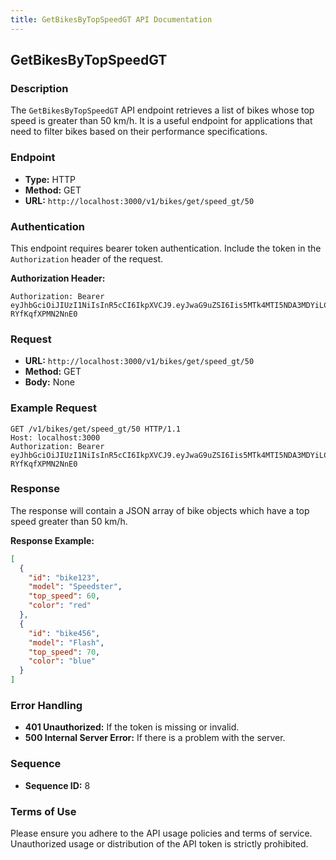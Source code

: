 ```yaml
---
title: GetBikesByTopSpeedGT API Documentation
---
```


## GetBikesByTopSpeedGT

### Description

The `GetBikesByTopSpeedGT` API endpoint retrieves a list of bikes whose top speed is greater than 50 km/h. It is a useful endpoint for applications that need to filter bikes based on their performance specifications.

### Endpoint

- **Type:** HTTP
- **Method:** GET
- **URL:** `http://localhost:3000/v1/bikes/get/speed_gt/50`

### Authentication

This endpoint requires bearer token authentication. Include the token in the `Authorization` header of the request.

**Authorization Header:**
```
Authorization: Bearer eyJhbGciOiJIUzI1NiIsInR5cCI6IkpXVCJ9.eyJwaG9uZSI6Iis5MTk4MTI5NDA3MDYiLCJ1aWQiOiJhZnJ3dXZkXzFqIn0.se2WRRJhST9uvOyhTwunvJiiMYD-RYfKqfXPMN2NnE0
```

### Request

- **URL:** `http://localhost:3000/v1/bikes/get/speed_gt/50`
- **Method:** GET
- **Body:** None

### Example Request

```http
GET /v1/bikes/get/speed_gt/50 HTTP/1.1
Host: localhost:3000
Authorization: Bearer eyJhbGciOiJIUzI1NiIsInR5cCI6IkpXVCJ9.eyJwaG9uZSI6Iis5MTk4MTI5NDA3MDYiLCJ1aWQiOiJhZnJ3dXZkXzFqIn0.se2WRRJhST9uvOyhTwunvJiiMYD-RYfKqfXPMN2NnE0
```

### Response

The response will contain a JSON array of bike objects which have a top speed greater than 50 km/h.

**Response Example:**

```json
[
  {
    "id": "bike123",
    "model": "Speedster",
    "top_speed": 60,
    "color": "red"
  },
  {
    "id": "bike456",
    "model": "Flash",
    "top_speed": 70,
    "color": "blue"
  }
]
```

### Error Handling

- **401 Unauthorized:** If the token is missing or invalid.
- **500 Internal Server Error:** If there is a problem with the server.

### Sequence

- **Sequence ID:** 8

### Terms of Use

Please ensure you adhere to the API usage policies and terms of service. Unauthorized usage or distribution of the API token is strictly prohibited.